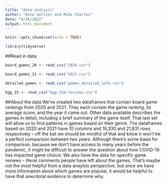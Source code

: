```yaml
---
title: "data analysis"
author: "Kate Seltzer and Mike Charles"
date: "4/16/2022"
output: html_document
---
```


```r
knitr::opts_chunk$set(echo = TRUE)
```


```r
library(tidyverse)
```

##Read in data
```r
board_games_20 <- read_csv("2020.csv")

board_games_21 <- read_csv("2021.csv")

detailed_games <- read_csv("games_detailed_info.csv")

bgg_15 <- read_csv("bgg-15m-reviews.csv")
```
##About the data
We've created two dataframes that contain board game rankings from 2020 and 2021. They each contain the game ranking, its average score, and the year it came out. Other data available describes the games in detail, including a brief summary of the game itself. That last set will allow us to find patterns in games based on their genre. The dataframes based on 2020 and 2021 have 10 columns and 19,330 and 21,831 rows respectively -- off the bat we should be mindful of that and know it won't be a perfect comparison between two years. Although there's some basis for comparison, because we don't have access to many years before the pandemic, it might be difficult to answer the question about how COVID-19 has impacted game choice. We also have the data for specific game reviews -- literal comments people have left about the games. That's maybe not the most helpful from a data anaylsis perspective, but once we have more information about which games are popular, it would be helpful to have that anecdotal evidence to determine why.
